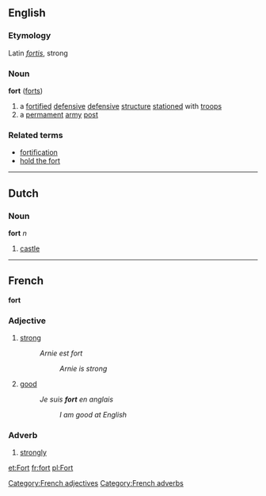 ==English==
===Etymology===
Latin ''[[fortis]]'', strong

===Noun===
'''fort''' ([[forts]])

# a [[fortify|fortified]] [[defensive]] [[defensive]] [[structure]] [[station]]ed with [[troops]]
# a [[permament]] [[army]] [[post]]

===Related terms===
* [[fortification]]
* [[hold the fort]]

----

==Dutch==
===Noun===
'''fort''' ''n''

# [[castle]]
----

==French==
'''fort'''
===Adjective===
# [[strong]]
#:''Arnie est fort''
#::''Arnie is strong''
# [[good]]
#:''Je suis '''fort''' en anglais''
#::''I am good at English''
[[Category:French adjectives]]
===Adverb===
# [[strongly]]
[[Category:French adverbs]]
[[et:Fort]]
[[fr:fort]]
[[pl:Fort]]